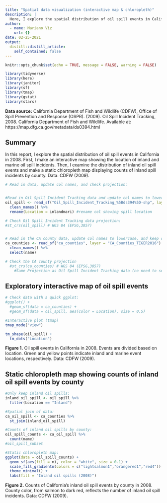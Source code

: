 ```yaml
---
title: "Spatial data visualization (interactive map & chloropleth)"
description: |
  Here, I explore the spatial distribution of oil spill events in California in 2008 using some spatial data viz.
author:
  - name: Mariano Viz
    url: {}
date: 02-25-2021
output:
  distill::distill_article:
    self_contained: false
---
```



```r
knitr::opts_chunk$set(echo = TRUE, message = FALSE, warning = FALSE)

library(tidyverse)
library(here)
library(janitor)
library(sf)
library(tmap)
library(gstat)
library(stars)
```

**Data source:** California Department of Fish and Wildlife (CDFW), Office of Spill Prevention and Response (OSPR). (2009). Oil Spill Incident Tracking, 2008. California Department of Fish and Wildlife. Available at: https://map.dfg.ca.gov/metadata/ds0394.html

## Summary

In this report, I explore the spatial distribution of oil spill events in California in 2008. First, I make an interactive map showing the location of inland and marine oil spill incidents. Then, I examine the distribution of inland oil spill events and make a static chloropleth map displaying counts of inland spill incidents by county. Data: CDFW (2009).  



```r
# Read in data, update col names, and check projection:


#Read in Oil Spill Incident Tracking data and update col names to lowercase:
oil_spill <- read_sf("Oil_Spill_Incident_Tracking_%5Bds394%5D-shp", layer = "Oil_Spill_Incident_Tracking_%5Bds394%5D") %>% 
  clean_names() %>% 
  rename(Location = inlandmari) #rename col showing spill location

# Check Oil Spill Incident Tracking data projection:
#st_crs(oil_spill) # WGS 84 (EPSG,3857)


# Read in the CA county data, update col names to lowercase, and keep only names:
ca_counties <- read_sf("ca_counties", layer = "CA_Counties_TIGER2016") %>% 
  clean_names() %>% 
  select(name) 

# Check the CA county projection
  #st_crs(ca_counties) # WGS 84 (EPSG,3857)
    #Same Projection as Oil Spill Incident Tracking data (no need to set or transform CRS)


```


## Exploratory interactive map of oil spill events


```r
# Check data with a quick ggplot:
#ggplot() +
  #geom_sf(data = ca_counties) +
  #geom_sf(data = oil_spill, aes(color = Location), size = 0.5)

#Interactive plot (tmap)
tmap_mode("view")

tm_shape(oil_spill) +
  tm_dots("Location") 

```

**Figure 1.** Oil spill events in California in 2008. Events are divided based on location. Green and yellow points indicate inland and marine event locations, respectively. Data: CDFW (2009). 



## Static chloropleth map showing counts of inland oil spill events by county


```r
#Only keep inland oil spills:
inland_oil_spill <- oil_spill %>% 
  filter(Location == "Inland")

#Spatial join of data:
ca_oil_spill <- ca_counties %>%
  st_join(inland_oil_spill)

#Counts of inland oil spills by county:
oil_spill_counts <- ca_oil_spill %>% 
  count(name)
#oil_spill_subset

#Static chloropleth map:
ggplot(data = oil_spill_counts) +
  geom_sf(aes(fill = n), color = "white", size = 0.1) +
  scale_fill_gradientn(colors = c("lightsalmon1","orangered1","red4")) +
  theme_minimal() +
  labs(fill = "Inland oil spills (2008)")

```

**Figure 2.** Counts of California’s inland oil spill events by county in 2008. County color, from salmon to dark red, reflects the number of inland oil spill incidents. Data: CDFW (2009).
















